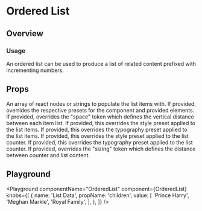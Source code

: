 

# Ordered List

## Overview

### Usage

An ordered list can be used to produce a list of related content prefixed with incrementing numbers.

## Props

<LegacyBlock marginTop="sizing040">
  <Prop name="children" type="Array<React.ReactNode|string>">
    An array of react nodes or strings to populate the list items with.
  </Prop>
  <Prop name="overrides" type="object">
    If provided, overrides the respective presets for the component and provided elements.
    <Prop name='spaceInline' type="MQ<string>">
      If provided, overrides the "space" token which defines the vertical distance between each item list.
    </Prop>
    <Prop name="content" type='object'>
      <Prop name="stylePreset" type="MQ<string>">
        If provided, this overrides the style preset applied to the list items.
      </Prop>
      <Prop name="typographyPreset" type="MQ<string>">
        If provided, this overrides the typography preset applied to the list items.
      </Prop>
    </Prop>
    <Prop name="counter">
      <Prop name="stylePreset" type="MQ<string>">
        If provided, this overrides the style preset applied to the list counter.
      </Prop>
      <Prop name="typographyPreset" type="MQ<string>">
        If provided, this overrides the typography preset applied to the list counter.
      </Prop>
      <Prop name="minWidth" type="MQ<string>">
        If provided, overrides the "sizing" token which defines the distance between counter and list content.
      </Prop>
    </Prop>
    <CommonLogicalPropsMDX nested/>
  </Prop>
</LegacyBlock>

## Playground

<Playground
  componentName="OrderedList"
  component={OrderedList}
  knobs={[
    {
      name: 'List Data',
      propName: 'children',
      value: [
        'Prince Harry',
        'Meghan Markle',
        'Royal Family',
      ],
    },
  ]}
/>

